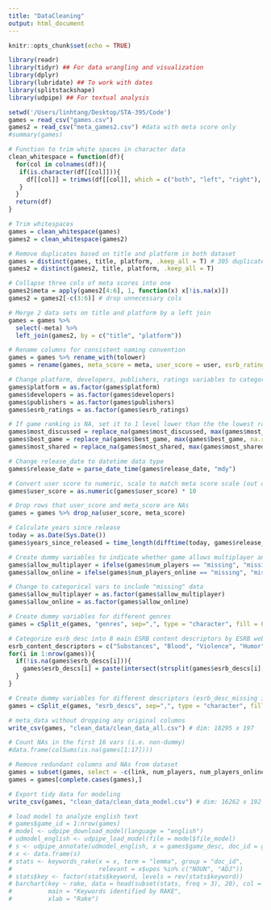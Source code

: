 ```yaml
---
title: "DataCleaning"
output: html_document
---
```


```r
knitr::opts_chunk$set(echo = TRUE)
```

```r
library(readr)
library(tidyr) ## For data wrangling and visualization
library(dplyr) 
library(lubridate) ## To work with dates
library(splitstackshape) 
library(udpipe) ## For textual analysis
```

```r
setwd('/Users/linhtang/Desktop/STA-395/Code')
games = read_csv("games.csv")
games2 = read_csv("meta_games2.csv") #data with meta score only
#summary(games)
```

```r
# Function to trim white spaces in character data
clean_whitespace = function(df){
  for(col in colnames(df)){
   if(is.character(df[[col]])){
     df[[col]] = trimws(df[[col]], which = c("both", "left", "right"), whitespace = "[ \t\r\n]")
   }
  }
  return(df)
}

# Trim whitespaces
games = clean_whitespace(games)
games2 = clean_whitespace(games2)

# Remove duplicates based on title and platform in both dataset 
games = distinct(games, title, platform, .keep_all = T) # 305 duplicates removed
games2 = distinct(games2, title, platform, .keep_all = T)

# Collapse three cols of meta scores into one
games2$meta = apply(games2[4:6], 1, function(x) x[!is.na(x)])
games2 = games2[-c(3:6)] # drop unnecessary cols

# Merge 2 data sets on title and platform by a left join
games = games %>%
  select(-meta) %>%
  left_join(games2, by = c("title", "platform"))
```


```r
# Rename columns for consistent naming convention 
games = games %>% rename_with(tolower)
games = rename(games, meta_score = meta, user_score = user, esrb_ratings = ratings)

# Change platform, developers, publishers, ratings variables to categorical data
games$platform = as.factor(games$platform)
games$developers = as.factor(games$developers)
games$publishers = as.factor(games$publishers)
games$esrb_ratings = as.factor(games$esrb_ratings)

# If game ranking is NA, set it to 1 level lower than the the lowest rating
games$most_discussed = replace_na(games$most_discussed, max(games$most_discussed, na.rm = TRUE))
games$best_game = replace_na(games$best_game, max(games$best_game, na.rm = TRUE))
games$most_shared = replace_na(games$most_shared, max(games$most_shared, na.rm = TRUE))

# Change release_date to datetime data type
games$release_date = parse_date_time(games$release_date, "mdy")

# Convert user score to numeric, scale to match meta score scale (out of 100)
games$user_score = as.numeric(games$user_score) * 10

# Drop rows that user_score and meta_score are NAs
games = games %>% drop_na(user_score, meta_score) 

# Calculate years since release
today = as.Date(Sys.Date())
games$years_since_released = time_length(difftime(today, games$release_date), "years")
```

```r
# Create dummy variables to indicate whether game allows multiplayer and online gaming
games$allow_multiplayer = ifelse(games$num_players == "missing", "missing", ifelse(games$num_players == "1 Player", FALSE, TRUE))
games$allow_online = ifelse(games$num_players_online == "missing", "missing", ifelse(grepl("No Online Multiplayer", games$num_players_online), FALSE, TRUE))

# Change to categorical vars to include "missing" data
games$allow_multiplayer = as.factor(games$allow_multiplayer)
games$allow_online = as.factor(games$allow_online)

# Create dummy variables for different genres
games = cSplit_e(games, "genres", sep=",", type = "character", fill = 0, drop = F)

# Categorize esrb_desc into 8 main ESRB content descriptors by ESRB website
esrb_content_descriptors = c("Substances", "Blood", "Violence", "Humor", "Language", "Nudity", "Gambling", "Sexuality", "missing") # by https://www.esrb.org/ratings-guide/#cont_desc
for(i in 1:nrow(games)){
  if(!is.na(games$esrb_descs[i])){
    games$esrb_descs[i] = paste(intersect(strsplit(games$esrb_descs[i], " ")[[1]], esrb_content_descriptors), collapse=",")
  }
}

# Create dummy variables for different descriptors (esrb_desc_missing indicates "missing" desc)
games = cSplit_e(games, "esrb_descs", sep=",", type = "character", fill = 0, drop = F) 
```

```r
# meta_data without dropping any original columns
write_csv(games, "clean_data/clean_data_all.csv") # dim: 18295 x 197

# Count NAs in the first 16 vars (i.e. non-dummy)
#data.frame(colSums(is.na(games[1:17])))

# Remove redundant columns and NAs from dataset
games = subset(games, select = -c(link, num_players, num_players_online, genres, esrb_descs))
games = games[complete.cases(games),]

# Export tidy data for modeling
write_csv(games, "clean_data/clean_data_model.csv") # dim: 16262 x 192
```


```r
# load model to analyze english text
# games$game_id = 1:nrow(games)
# model <- udpipe_download_model(language = "english")
# udmodel_english <- udpipe_load_model(file = model$file_model)
# s <- udpipe_annotate(udmodel_english, x = games$game_desc, doc_id = games$game_id)
# x <- data.frame(s)
# stats <- keywords_rake(x = x, term = "lemma", group = "doc_id", 
#                        relevant = x$upos %in% c("NOUN", "ADJ"))
# stats$key <- factor(stats$keyword, levels = rev(stats$keyword))
# barchart(key ~ rake, data = head(subset(stats, freq > 3), 20), col = "red", 
#          main = "Keywords identified by RAKE", 
#          xlab = "Rake")
```

